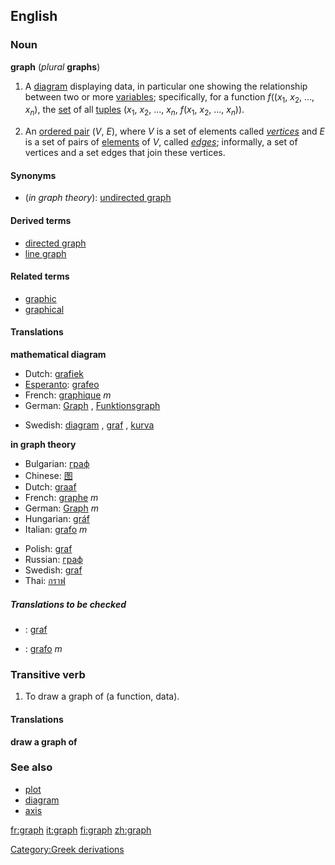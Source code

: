 ==English==

{{wikipedia}}
===Noun===
'''graph''' (''plural'' '''graphs''')

#{{mathematics}} A [[diagram]] displaying data, in particular one showing the relationship between two or more [[variable]]s; specifically, for a function ''f''((''x''<sub>1</sub>, ''x''<sub>2</sub>, ..., ''x''<sub>''n''</sub>), the [[set]] of all [[tuple]]s (''x''<sub>1</sub>, ''x''<sub>2</sub>, ..., ''x''<sub>''n''</sub>, ''f''(''x''<sub>1</sub>, ''x''<sub>2</sub>, ..., ''x''<sub>''n''</sub>)).
#{{graphtheory}} An [[ordered pair]] (''V'', ''E''), where ''V'' is a set of elements called ''[[vertex|vertices]]'' and ''E'' is a set of pairs of [[element]]s of ''V'', called ''[[edge]]s''; informally, a set of vertices and a set edges that join these vertices.

====Synonyms====
*(''in graph theory''): [[undirected graph]]

====Derived terms====
*[[directed graph]]
*[[line graph]]

====Related terms====
*[[graphic]]
*[[graphical]]

====Translations====

'''mathematical diagram'''
{{top}}
*Dutch: [[grafiek]]
*[[Esperanto]]: [[grafeo]]
*French: [[graphique]] ''m''
*German: [[Graph]] {{m}}, [[Funktionsgraph]] {{m}}
{{mid}}
*Swedish: [[diagram]] {{n}}, [[graf]] {{c}}, [[kurva]] {{c}}
{{bottom}}

'''in graph theory'''
{{top}}
*Bulgarian: [[граф#Bulgarian|граф]]
*Chinese: [[图]]
*Dutch: [[graaf]]
*French: [[graphe]] ''m''
*German: [[Graph]] ''m''
*Hungarian: [[gráf]]
*Italian: [[grafo]] ''m''
{{mid}}
*Polish: [[graf]]
*Russian: [[граф#Russian|граф]]
*Swedish: [[graf]] {{c}}
*Thai: [[กราฟ]]
{{bottom}}

=====Translations to be checked=====
<!--Remove this section once all of the translations below have been moved into the tables above.-->
{{checktrans}}

*{{ttbc|Irish}}: [[graf]]
*{{ttbc|Spanish}}: [[grafo]] ''m''

===Transitive verb===
{{en-verb}}

#{{mathematics}} To draw a graph of (a function, data).

====Translations====

'''draw a graph of'''
{{top}}
{{mid}}
{{bottom}}

===See also===
*[[plot]]
*[[diagram]]
*[[axis]]

[[Category:Greek derivations]]

[[fr:graph]]
[[it:graph]]
[[fi:graph]]
[[zh:graph]]